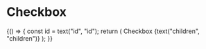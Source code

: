 
<Meta title="Objects/Form/Toggles" component={Checkbox} />

# Checkbox

<Preview>
  <Story name="Checkbox">
    {() => {
      const id = text("id", "id");
      return (
        <Fragment>
          <Label id={id} block>
            Checkbox
          </Label>
          <Checkbox
            id={id}
            name={text("name", "name")}
            value={text("value", "value")}
            checked={boolean("checked", true)}
          >
            {text("children", "children")}
          </Checkbox>
        </Fragment>
      );
    }}
  </Story>
</Preview>
